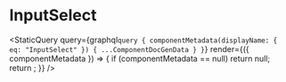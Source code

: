 
# InputSelect

<StaticQuery
  query={graphql`query {
    componentMetadata(displayName: { eq: "InputSelect" }) { ...ComponentDocGenData }
  }`}
  render={({ componentMetadata }) => {
    if (componentMetadata == null) return null;
    return <PropsTable propMetaData={componentMetadata.props} />;
  }}
/>
